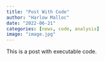 ```yaml
---
title: "Post With Code"
author: "Harlow Malloc"
date: "2022-06-21"
categories: [news, code, analysis]
image: "image.jpg"
---
```


This is a post with executable code.
